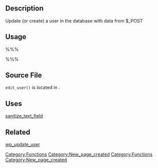 == Description ==
Update (or create) a user in the database with data from $_POST

== Usage ==
%%%<?php edit_user( $userid ) ?>%%%

== Source File ==
<tt>edit_user()</tt> is located in {{Trac|wp-admin/includes/user.php}}.

== Uses ==
[[Function_Reference/sanitize_text_field|sanitize_text_field]]

{{Tag Footer}}

[[Category:Functions]]
[[Category:New_page_created]]
== Related ==
[[Function_Reference/wp_update_user|wp_update_user]]

{{Tag Footer}}

[[Category:Functions]]
[[Category:New_page_created]]